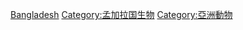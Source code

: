 {{Catnav|頁面分類|各種主題的頁面分類|按國家分類|各國生物|孟加拉生物群}}
{{Catnav|頁面分類|各種主題的頁面分類|按國家分類|各國生物|各國動物}}

[[Category:各國動物|Bangladesh]]
[[Category:孟加拉国生物|Category:孟加拉国生物]]
[[Category:亞洲動物|Category:亞洲動物]]